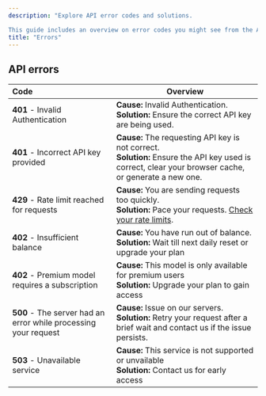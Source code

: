 ```yaml
---
description: "Explore API error codes and solutions.

This guide includes an overview on error codes you might see from the API. Each error code mentioned in the overview has a dedicated section with further guidance."
title: "Errors"
---
```


## API errors

| Code                                                            | Overview                                                                                                                                                      |
| :-------------------------------------------------------------- | ------------------------------------------------------------------------------------------------------------------------------------------------------------- |
| **401** - Invalid Authentication                                | **Cause:** Invalid Authentication.<br />**Solution:** Ensure the correct API key are being used.                                                              |
| **401** - Incorrect API key provided                            | **Cause:** The requesting API key is not correct.<br />**Solution:** Ensure the API key used is correct, clear your browser cache, or generate a new one.     |
| **429** - Rate limit reached for requests                       | **Cause:** You are sending requests too quickly.<br />**Solution:** Pace your requests. [Check your rate limits](https://platform.monica.im/dashboard/limit). |
| **402** - Insufficient balance                                  | **Cause:** You have run out of balance.<br />**Solution:** Wait till next daily reset or upgrade your plan                                                    |
| **402** - Premium model requires a subscription                 | **Cause:** This model is only available for premium users<br />**Solution:** Upgrade your plan to gain access                                                 |
| **500** - The server had an error while processing your request | **Cause:** Issue on our servers.<br />**Solution:** Retry your request after a brief wait and contact us if the issue persists.                               |
| **503** - Unavailable service                                   | **Cause:** This service is not supported or unvailable<br />**Solution:** Contact us for early access                                                         |